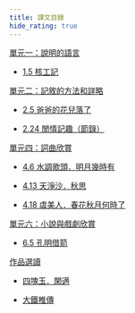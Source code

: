 ---
title: 課文目錄
hide_rating: true
---

<div className="text-list" style={{color:'#6366f1'}}>

[單元一：說明的語言](S3/單元一：說明的語言)

- [1.5 核工記](/S3/單元一：說明的語言/1.5核工記.mdx)

[單元二：記敘的方法和詳略](S3/單元二：記敘的方法和詳略)

- [2.5 爸爸的花兒落了](/S3/單元二：記敘的方法和詳略/2.5爸爸的花兒落了.mdx)

- [2.24 閒情記趣（節錄）](/S3/單元二：記敘的方法和詳略/2.24閒情記趣（節錄）.mdx)

<!-- 單元三：生活情思 -->

[單元四：詞曲欣賞](S3/單元四：詞曲欣賞)

- [4.6 水調歌頭．明月幾時有](/S3/單元四：詞曲欣賞/4.6水調歌頭．明月幾時有.mdx)

- [4.13 天淨沙．秋思](/S3/單元四：詞曲欣賞/4.13天淨沙．秋思.mdx)

- [4.18 虞美人．春花秋月何時了](/S3/單元四：詞曲欣賞/4.18虞美人．春花秋月何時了.mdx)

[單元六：小說與戲劇欣賞](S3/單元六：小說與戲劇欣賞)

- [6.5 孔明借箭](/S3/單元六：小說與戲劇欣賞/6.5孔明借箭.mdx)

<!-- 單元七：論證的方法

單元八：議論的應用

單元九：文言選讀（三） -->

[作品選讀](S3/作品選讀)

- [四塊玉．閑適](/S3/作品選讀/四塊玉．閑適.mdx)

- [大鐵椎傳](/S3/作品選讀/大鐵椎傳.mdx)

</div>
